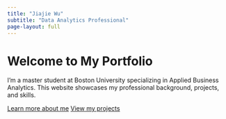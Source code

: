 ```yaml
---
title: "Jiajie Wu"
subtitle: "Data Analytics Professional"
page-layout: full
---
```


# Welcome to My Portfolio

I'm a master student at Boston University specializing in Applied Business Analytics. This website showcases my professional background, projects, and skills.


[Learn more about me](about.qmd){.btn .btn-primary} [View my projects](projects.qmd){.btn .btn-secondary}